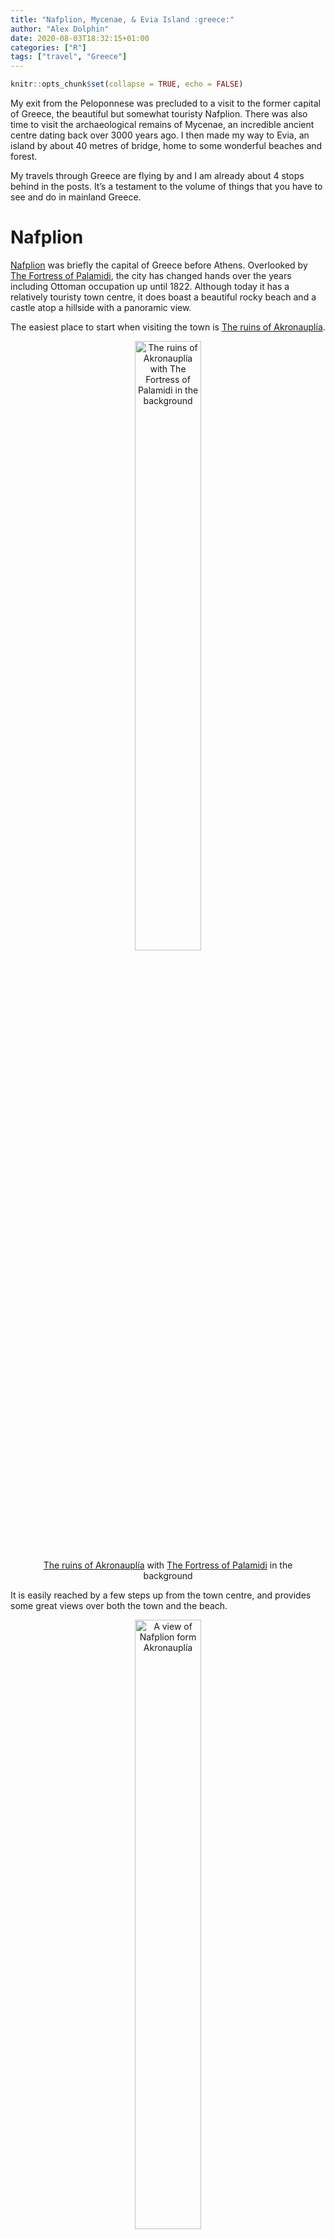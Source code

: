 ```yaml
---
title: "Nafplion, Mycenae, & Evia Island :greece:"
author: "Alex Dolphin"
date: 2020-08-03T18:32:15+01:00
categories: ["R"]
tags: ["travel", "Greece"]
---
```


```r
knitr::opts_chunk$set(collapse = TRUE, echo = FALSE)
```

My exit from the Peloponnese was precluded to a visit to the former capital of
Greece, the beautiful but somewhat touristy Nafplion. There was also time to
visit the archaeological remains of Mycenae, an incredible ancient centre dating
back over 3000 years ago. I then made my way to Evia, an island by about 40
metres of bridge, home to some wonderful beaches and forest.

My travels through Greece are flying by and I am already about 4 stops behind
in the posts. It's a testament to the volume of things that you have to see and
do in mainland Greece.

# Nafplion

[Nafplion](https://goo.gl/maps/ndvo6q2aKf6iivRj6) was briefly the capital of
Greece before Athens. Overlooked by
[The Fortress of Palamidi](https://goo.gl/maps/rwbFk38D8puS11FC6), the city
has changed hands over the years including Ottoman occupation up until 1822.
Although today it has a relatively touristy town centre, it does boast a
beautiful rocky beach and a castle atop a hillside with a panoramic view.

The easiest place to start when visiting the town is
[The ruins of Akronauplía](https://goo.gl/maps/1QSuJRW8ivxiPe169).

<center>
![[The ruins of Akronauplía](https://goo.gl/maps/1QSuJRW8ivxiPe169) with [The Fortress of Palamidi](https://goo.gl/maps/rwbFk38D8puS11FC6) in the background](/post/nafplion_and_evia_island_files/IMG_20200729_123921_1.jpg){width=50% height=50%}

</center>

It is easily reached by a few steps up from the town centre, and provides some
great views over both the town and the beach.

<center>
![A view of Nafplion form [Akronauplía](https://goo.gl/maps/1QSuJRW8ivxiPe169)](/post/nafplion_and_evia_island_files/IMG_20200729_123939.jpg){width=50% height=50%}

</center>

The beach itself is definitely worth a visit. The main section of the beach is
fairly busy with a beach bar just above it, but if you walk only a few minutes
along it to the more rocky section there is a much quieter area with steps to
access the sea.

<center>
![[Arvanitia Beach](https://goo.gl/maps/TjbEnUwfUS5JPfkr7), crystal clear water but watch out for sea urchins](/post/nafplion_and_evia_island_files/IMG_20200728_133626.jpg){width=50% height=50%}

</center>

The sea here is perfectly clear and, on a calm day, you can snorkel to see some
small coral and fish. For me it was a very welcome respite from 39 degree
weather.

<center>
<iframe src="https://drive.google.com/file/d/1kN_NCCqPqCt_jnOxyk0g8yliSZKjgnzg/preview" allowfullscreen="allowfullscreen"></iframe>

</center>

Finally later in the day when it was starting to become slightly cooler I
decided to embark on the climb up the 999 steps to
[The Fortress of Palamidi](https://goo.gl/maps/rwbFk38D8puS11FC6).

<center>
![Looking out over Nafplion from the 999 steps up to the [Fortress of Palamidi](https://goo.gl/maps/rwbFk38D8puS11FC6)](/post/nafplion_and_evia_island_files/IMG_20200729_163733_1.jpg){width=50% height=50%}

</center>

The fortress was originally completed by the Venetians during their occupation
in 1714, but was captured by the Ottoman Empire only a year later. It was only
then captured by the Greeks in 1822. Although the castle itself is much like
any other castle, it is the location upon the hilltop giving it a view over
Nafplion and beyond that makes it really worth visiting.

<center>
![Inside the [Fortress of Palamidi](https://goo.gl/maps/rwbFk38D8puS11FC6)](/post/nafplion_and_evia_island_files/IMG_20200729_165344_1.jpg){width=50% height=50%}

</center>

In the evening the sun sets over the hills across the bay from Nafplion and, as
always seems to be the case in Greece, creates a wonderful colourful sunset.
The west of the town has a number of bars and cafes which provide the ideal
place to see it, if that is your kind of thing.

<center>
![The sunset from Nafplion](/post/nafplion_and_evia_island_files/IMG_20200728_211313.jpg){width=50% height=50%}

</center>

# Mycenae

After departing Nafplion I almost forgot to stop by the
[Archaeological site of Mycenae](https://goo.gl/maps/EkqYcfZMXiwVjKve6). Only a
20 minute drive from Nafplion, Mycenae was the centre of Greek civilisation
at its peak in 1350 BC. Considering only a few weeks ago I was discovering
Renaissance history in Italy, this predates that era by almost 3000 years!

Upon entering the site the first things to see are the grave circle and a pair
of quite outstanding tombs. The largest is
[The Tomb of Clytemnestra](https://goo.gl/maps/jtyh7dvbQs32vkXq7) which has a
walkway that leads into an underground dome.

<center>
![[The Tomb of Clytemnestra](https://goo.gl/maps/jtyh7dvbQs32vkXq7)](/post/nafplion_and_evia_island_files/IMG_20200730_121825.jpg){width=50% height=50%}

</center>

A slight walk up the hill takes you to the entrance of the city via
[The Lion Gate](https://goo.gl/maps/qY7LVi9YtTLTftFF8). Somehow the sculpture
on the gate was never underground in its history.

<center>
![[The Lion Gate](https://goo.gl/maps/qY7LVi9YtTLTftFF8), the entrance to the bronze age citadel of Mycenae](/post/nafplion_and_evia_island_files/IMG_20200730_123243.jpg){width=50% height=50%}

</center>

A single path takes you round the ruins of the citadel with detailed
information on the functions of each of the buildings. What I found most
impressive was the cistern, an underground tunnel that was used to store water.
It was slightly unnerving to trust a tunnel structure constructed so long ago,
but I have it on good authority that the design is very sturdy.

<center>
![Underground Cistern, a rather impressive feat of engineering for a bronze age civilisation](/post/nafplion_and_evia_island_files/IMG_20200730_125402_1.jpg){width=50% height=50%}

</center>

After walking through the ruins there is a small museum to visit with a number
of artifacts found from the site.

<center>
![Some surviving artefacts of Mycenae found in the adjacent [Archeological Museum](https://goo.gl/maps/yKVkvuVxrsgA4RZj6)](/post/nafplion_and_evia_island_files/IMG_20200730_130703.jpg){width=50% height=50%}

</center>

# Evia Island

After concluding my visit to Mycenae I embarked on a 3 hour drive past Athens
to [Evia island](https://goo.gl/maps/JD3bzGGVKq9Wa9689). To the amateur
cartographer Evia doesn't appear to be an island, but it is entirely separated
from the mainland by 40 metres at its shortest point.

The island surrounded by beautiful beaches, and contains mountains, forests,
and gorges with well-documented hiking routes. I started my visit with a
relaxed day at [Chiliadou Beach](https://goo.gl/maps/xpyDobnAsAYGjHs36). As the
beach is very wide it was almost free of people.

<center>
![[Chiliadou Beach](https://goo.gl/maps/xpyDobnAsAYGjHs36)](/post/nafplion_and_evia_island_files/IMG_20200731_145532.jpg){width=50% height=50%}

</center>

The beach is really only accessible by car as one has to go through a series of
winding roads among the mountains, which themselves offer impressive views.

<center>
![A mountainous view out to sea on the way back from the beach](/post/nafplion_and_evia_island_files/IMG_20200731_184657_1.jpg){width=50% height=50%}

</center>

On the second day of my stay I found the energy to go on a hike. My hike would
take me on a loop that started and finished in
[Steni Dirfyos](https://goo.gl/maps/ssKKtpyDoQaJDXkw7) where I was staying.

<center>
<iframe frameborder='0' allowtransparency='true' scrolling='no' src='https://www.strava.com/activities/3848656746/embed/a1b9c93830c88e8765dd6ade6869c6cb08c34452'></iframe>

</center>

The route is well signposted with red markers on trees, although sometimes it
required a little creativity to get past some large fallen trees.

<center>
![A hike that was characterised by fallen tress](/post/nafplion_and_evia_island_files/IMG_20200801_120010.jpg){width=50% height=50%}

</center>

At the halfway point in the hike you reach
[a refuge](https://goo.gl/maps/SYrb2mjSMhu18p769) where those hiking
Mount Dirfi can choose to stay. I stood at the base of the mountain after an
already lengthy hike and couldn't resist partially climbing the mountain.

<center>
![Standing at the starting point for [Mount Dirfi](https://goo.gl/maps/P9pNSk2thkkVz1SFA)](/post/nafplion_and_evia_island_files/IMG_20200801_124536.jpg){width=50% height=50%}

</center>

The route up the mountain is quite challenging, the hiking trail is not
well-travelled, offers no shade, and is very steep at points. At about one
third of the way up the mountain I decided I was satisfied with my view and
headed back down.

<center>
![My view half way up [Dirfi](https://goo.gl/maps/P9pNSk2thkkVz1SFA)](/post/nafplion_and_evia_island_files/IMG_20200801_142239.jpg){width=50% height=50%}

</center>

Unfortunately I had incorrectly assumed that the latter part of the loop would
be a casual walk downhill back to Steni Dirfyos. This wasn't the case and I was
found climbing over a sloped rock face, and walking downhill through thick
forest. In the heat I quickly ran out of water and ended up doing the last
90 minutes desperate for a drink. When I finally emerged I headed for the
nearest restaurant and made a rather bizarre order of a litre of water,
2 lemonades, and a frappe.

I spent that evening recovering in the hotel room and enjoying watching Arsenal
lift the FA cup. I slept like a log and the next morning set off on my journey
for [Meteora](https://goo.gl/maps/N3akeMdKxhPsvS1b6). Thankfully, tired reader,
I will cover that in my next post in the coming days!